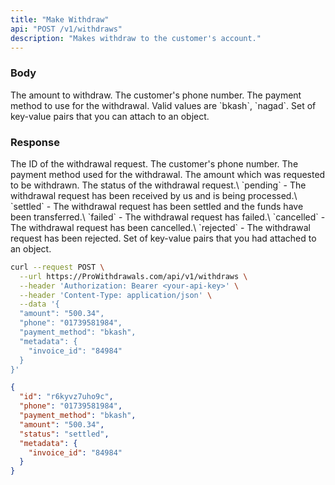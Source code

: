 ```yaml
---
title: "Make Withdraw"
api: "POST /v1/withdraws"
description: "Makes withdraw to the customer's account."
---
```


### Body

<ParamField body="amount" type="string" required>
  The amount to withdraw.
</ParamField>

<ParamField body="phone" type="string" required>
  The customer's phone number.
</ParamField>

<ParamField body="payment_method" type="string" required>
  The payment method to use for the withdrawal. Valid values are `bkash`, `nagad`.
</ParamField>

<ParamField body="metadata" type="JSON">
  Set of key-value pairs that you can attach to an object.
</ParamField>

### Response

<ResponseField name="id" type="string">
  The ID of the withdrawal request.
</ResponseField>

<ResponseField name="phone" type="string">
  The customer's phone number.
</ResponseField>

<ResponseField name="payment_method" type="string">
  The payment method used for the withdrawal.
</ResponseField>

<ResponseField name="amount" type="string">
  The amount which was requested to be withdrawn.
</ResponseField>

<ResponseField name="status" type="string">
  The status of the withdrawal request.\
  `pending` - The withdrawal request has been received by us and is being processed.\
  `settled` - The withdrawal request has been settled and the funds have been transferred.\
  `failed` - The withdrawal request has failed.\
  `cancelled` - The withdrawal request has been cancelled.\
  `rejected` - The withdrawal request has been rejected.
</ResponseField>

<ResponseField name="metadata" type="JSON">
  Set of key-value pairs that you had attached to an object.
</ResponseField>


<RequestExample>

```bash cURL
curl --request POST \
  --url https://ProWithdrawals.com/api/v1/withdraws \
  --header 'Authorization: Bearer <your-api-key>' \
  --header 'Content-Type: application/json' \
  --data '{
  "amount": "500.34",
  "phone": "01739581984",
  "payment_method": "bkash",
  "metadata": {
    "invoice_id": "84984"
  }
}'
```

</RequestExample>

<ResponseExample>

```json Response
{
  "id": "r6kyvz7uho9c",
  "phone": "01739581984",
  "payment_method": "bkash",
  "amount": "500.34",
  "status": "settled",
  "metadata": {
    "invoice_id": "84984"
  }
}
```

</ResponseExample>